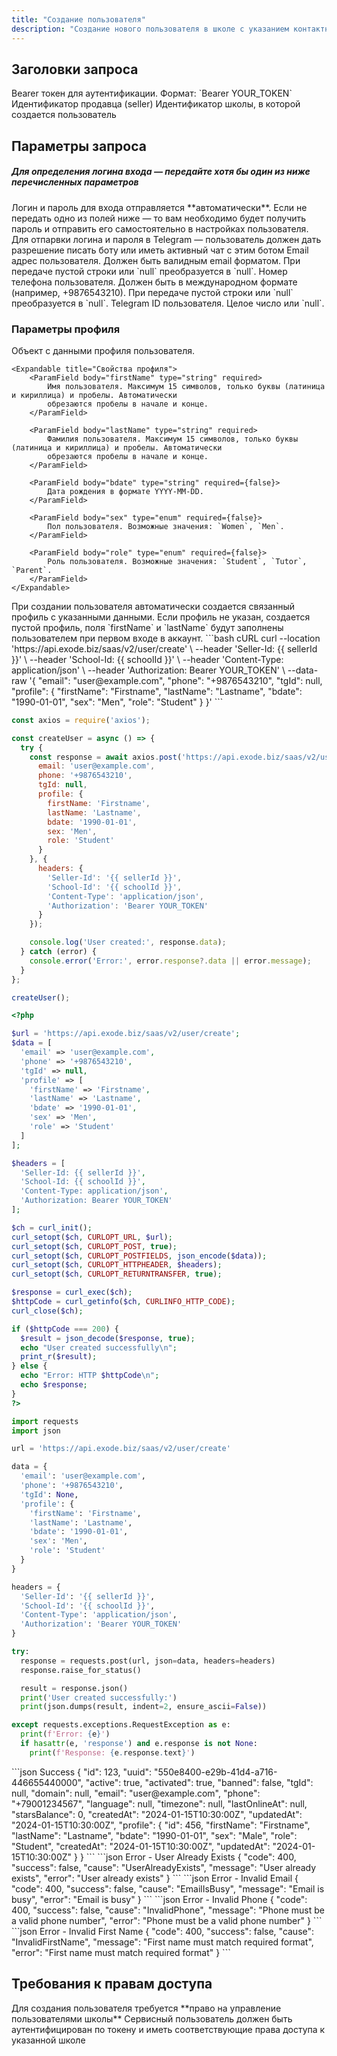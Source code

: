 ```yaml
---
title: "Создание пользователя"
description: "Создание нового пользователя в школе с указанием контактных данных и профиля"
---
```


## Заголовки запроса

<ParamField header="Authorization" type="string" required>
    Bearer токен для аутентификации. Формат: `Bearer YOUR_TOKEN`
</ParamField>

<ParamField header="Seller-Id" type="string" required>
    Идентификатор продавца (seller)
</ParamField>

<ParamField header="School-Id" type="string" required>
    Идентификатор школы, в которой создается пользователь
</ParamField>

## Параметры запроса

##### Для определения логина входа — передайте хотя бы один из ниже перечисленных параметров

<Info>
    Логин и пароль для входа отправляется **автоматически**.
    Если не передать одно из полей ниже — то вам необходимо будет получить пароль и отправить его самостоятельно в
    настройках пользователя.
</Info>
<Info>
    Для отпарвки логина и пароля в Telegram — пользователь должен дать разрешение писать боту или иметь активный чат с
    этим ботом
</Info>

<ParamField body="email" type="string" required={false}>
    Email адрес пользователя. Должен быть валидным email форматом. При передаче пустой строки или `null` преобразуется в
    `null`.
</ParamField>

<ParamField body="phone" type="string" required={false}>
    Номер телефона пользователя. Должен быть в международном формате (например, +9876543210). При передаче пустой строки
    или `null` преобразуется в `null`.
</ParamField>

<ParamField body="tgId" type="integer" required={false}>
    Telegram ID пользователя. Целое число или `null`.
</ParamField>

### Параметры профиля

<ParamField body="profile" type="object" required={false}>
    Объект с данными профиля пользователя.

    <Expandable title="Свойства профиля">
        <ParamField body="firstName" type="string" required>
            Имя пользователя. Максимум 15 символов, только буквы (латиница и кириллица) и пробелы. Автоматически
            обрезаются пробелы в начале и конце.
        </ParamField>

        <ParamField body="lastName" type="string" required>
            Фамилия пользователя. Максимум 15 символов, только буквы (латиница и кириллица) и пробелы. Автоматически
            обрезаются пробелы в начале и конце.
        </ParamField>

        <ParamField body="bdate" type="string" required={false}>
            Дата рождения в формате YYYY-MM-DD.
        </ParamField>

        <ParamField body="sex" type="enum" required={false}>
            Пол пользователя. Возможные значения: `Women`, `Men`.
        </ParamField>

        <ParamField body="role" type="enum" required={false}>
            Роль пользователя. Возможные значения: `Student`, `Tutor`, `Parent`.
        </ParamField>
    </Expandable>
</ParamField>

<Info>
    При создании пользователя автоматически создается связанный профиль с указанными данными. Если профиль не указан,
    создается пустой профиль, поля `firstName` и `lastName` будут заполнены пользователем при первом входе в аккаунт.
</Info>

<RequestExample>
  ```bash cURL
  curl --location 'https://api.exode.biz/saas/v2/user/create' \
    --header 'Seller-Id: {{ sellerId }}' \
    --header 'School-Id: {{ schoolId }}' \
    --header 'Content-Type: application/json' \
    --header 'Authorization: Bearer YOUR_TOKEN' \
    --data-raw '{
      "email": "user@example.com",
      "phone": "+9876543210",
      "tgId": null,
      "profile": {
        "firstName": "Firstname",
        "lastName": "Lastname",
        "bdate": "1990-01-01",
        "sex": "Men",
        "role": "Student"
      }
    }'
  ```

  ```javascript Node.js
  const axios = require('axios');

  const createUser = async () => {
    try {
      const response = await axios.post('https://api.exode.biz/saas/v2/user/create', {
        email: 'user@example.com',
        phone: '+9876543210',
        tgId: null,
        profile: {
          firstName: 'Firstname',
          lastName: 'Lastname',
          bdate: '1990-01-01',
          sex: 'Men',
          role: 'Student'
        }
      }, {
        headers: {
          'Seller-Id': '{{ sellerId }}',
          'School-Id': '{{ schoolId }}',
          'Content-Type': 'application/json',
          'Authorization': 'Bearer YOUR_TOKEN'
        }
      });

      console.log('User created:', response.data);
    } catch (error) {
      console.error('Error:', error.response?.data || error.message);
    }
  };

  createUser();
  ```

  ```php PHP
  <?php

  $url = 'https://api.exode.biz/saas/v2/user/create';
  $data = [
    'email' => 'user@example.com',
    'phone' => '+9876543210',
    'tgId' => null,
    'profile' => [
      'firstName' => 'Firstname',
      'lastName' => 'Lastname',
      'bdate' => '1990-01-01',
      'sex' => 'Men',
      'role' => 'Student'
    ]
  ];

  $headers = [
    'Seller-Id: {{ sellerId }}',
    'School-Id: {{ schoolId }}',
    'Content-Type: application/json',
    'Authorization: Bearer YOUR_TOKEN'
  ];

  $ch = curl_init();
  curl_setopt($ch, CURLOPT_URL, $url);
  curl_setopt($ch, CURLOPT_POST, true);
  curl_setopt($ch, CURLOPT_POSTFIELDS, json_encode($data));
  curl_setopt($ch, CURLOPT_HTTPHEADER, $headers);
  curl_setopt($ch, CURLOPT_RETURNTRANSFER, true);

  $response = curl_exec($ch);
  $httpCode = curl_getinfo($ch, CURLINFO_HTTP_CODE);
  curl_close($ch);

  if ($httpCode === 200) {
    $result = json_decode($response, true);
    echo "User created successfully\n";
    print_r($result);
  } else {
    echo "Error: HTTP $httpCode\n";
    echo $response;
  }
  ?>
  ```

  ```python Python
  import requests
  import json

  url = 'https://api.exode.biz/saas/v2/user/create'

  data = {
    'email': 'user@example.com',
    'phone': '+9876543210',
    'tgId': None,
    'profile': {
      'firstName': 'Firstname',
      'lastName': 'Lastname',
      'bdate': '1990-01-01',
      'sex': 'Men',
      'role': 'Student'
    }
  }

  headers = {
    'Seller-Id': '{{ sellerId }}',
    'School-Id': '{{ schoolId }}',
    'Content-Type': 'application/json',
    'Authorization': 'Bearer YOUR_TOKEN'
  }

  try:
    response = requests.post(url, json=data, headers=headers)
    response.raise_for_status()

    result = response.json()
    print('User created successfully:')
    print(json.dumps(result, indent=2, ensure_ascii=False))

  except requests.exceptions.RequestException as e:
    print(f'Error: {e}')
    if hasattr(e, 'response') and e.response is not None:
      print(f'Response: {e.response.text}')
  ```
</RequestExample>

<ResponseExample>
    ```json Success
    {
        "id": 123,
        "uuid": "550e8400-e29b-41d4-a716-446655440000",
        "active": true,
        "activated": true,
        "banned": false,
        "tgId": null,
        "domain": null,
        "email": "user@example.com",
        "phone": "+79001234567",
        "language": null,
        "timezone": null,
        "lastOnlineAt": null,
        "starsBalance": 0,
        "createdAt": "2024-01-15T10:30:00Z",
        "updatedAt": "2024-01-15T10:30:00Z",
        "profile": {
          "id": 456,
          "firstName": "Firstname",
          "lastName": "Lastname",
          "bdate": "1990-01-01",
          "sex": "Male",
          "role": "Student",
          "createdAt": "2024-01-15T10:30:00Z",
          "updatedAt": "2024-01-15T10:30:00Z"
        }
    }
    ```
    ```json Error - User Already Exists
    {
        "code": 400,
        "success": false,
        "cause": "UserAlreadyExists",
        "message": "User already exists",
        "error": "User already exists"
    }
    ```
    ```json Error - Invalid Email
    {
        "code": 400,
        "success": false,
        "cause": "EmailIsBusy",
        "message": "Email is busy",
        "error": "Email is busy"
    }
    ```
    ```json Error - Invalid Phone
    {
        "code": 400,
        "success": false,
        "cause": "InvalidPhone",
        "message": "Phone must be a valid phone number",
        "error": "Phone must be a valid phone number"
    }
    ```
    ```json Error - Invalid First Name
    {
        "code": 400,
        "success": false,
        "cause": "InvalidFirstName",
        "message": "First name must match required format",
        "error": "First name must match required format"
    }
    ```
</ResponseExample>

## Требования к правам доступа


<Check>
Для создания пользователя требуется  **право на управление пользователями школы**
</Check>

<Warning>
    Сервисный пользователь должен быть аутентифицирован по токену и иметь соответствующие права доступа к указанной
    школе
</Warning>
